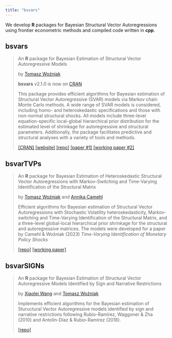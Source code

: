 ```yaml
---
title: "bsvars"
---
```


We develop **R** packages for Bayesian Structural Vector Autoregressions using frontier econometric methods and compiled code written in **cpp**.

## bsvars 

> An **R** package for Bayesian Estimation of Structural Vector Autoregressive Models
>
> by [Tomasz Woźniak](https://github.com/donotdespair)
>
> **bsvars** v2.1.0 is now on [CRAN](https://cran.r-project.org/package=bsvars)
>
> This package provides efficient algorithms for Bayesian estimation of Structural Vector Autoregressive (SVAR) models via Markov chain Monte Carlo methods. A wide range of SVAR models is considered, including homo- and heteroskedastic specifications and those with non-normal structural shocks. All models include three-level equation-specific local-global hierarchical prior distribution for the estimated level of shrinkage for autoregressive and structural parameters. Additionally, the package facilitates predictive and structural analyses with a variety of tools and methods.
>
> [[CRAN]](https://cran.r-project.org/package=bsvars) [[website]](https://bsvars.github.io/bsvars/) [[repo]](https://github.com/bsvars/bsvars) [[paper #1]](https://doi.org/10.1016/j.jedc.2020.103862) [[working paper #2]](https://doi.org/10.13140%2FRG.2.2.19492.55687)

## bsvarTVPs

> An **R** package for Bayesian Estimation of Heteroskedastic Structural Vector Autoregressions with Markov-Switching and Time-Varying Identification of the Structural Matrix
>
> by [Tomasz Woźniak](https://github.com/donotdespair) and [Annika Camehl](https://github.com/aschnuecker)
>
> Efficient algorithms for Bayesian estimation of Structural Vector Autoregressions with Stochastic Volatility heteroskedasticity, Markov-switching and Time-Varying Identification of the Structural Matrix, and a three-level global-local hierarchical prior shrinkage for the structural and autoregressive matrices. The models were developed for a paper by Camehl & Woźniak (2023) *Time-Varying Identification of Monetary Policy Shocks*
> 
> [[repo]](https://github.com/bsvars/bsvarTVPs) [[working paper]](https://arxiv.org/abs/2311.05883)

## bsvarSIGNs

> An **R** package for Bayesian Estimation of Structural Vector Autoregressive Models Identified by Sign and Narrative Restrictions
>
> by [Xiaolei Wang](https://github.com/adamwang15) and [Tomasz Woźniak](https://github.com/donotdespair)
>
> Implements efficient algorithms for the Bayesian estimation of Stuructural Vector Autoregressive models identified by sign and narrative restrictions following Rubio-Ramírez, Waggoner & Zha (2010) and Antolín-Díaz & Rubio-Ramírez (2018). 
>
> [[repo]](https://github.com/bsvars/bsvarSIGNs)
